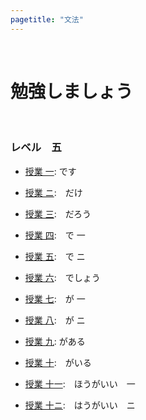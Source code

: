 ```yaml
---
pagetitle: "文法"
---
```

<br>

# 勉強しましょう 

<br>

### レベル　五

- [授業 一](N5/01-desu.html): です

- [授業 ニ](N5/02-dake.html):　だけ

- [授業 三](N5/03-darou.html):　だろう

- [授業 四](N5/04-de-1.html):　で 一

- [授業 五](N5/05-de-2.html):　で ニ

- [授業 六](N5/06-deshou.html):　でしょう

- [授業 七](N5/07-ga-1.html):　が 一

- [授業 八](N5/08-ga-2.html):　が ニ

- [授業 九](N5/09-gaaru.html): がある

- [授業 十](N5/10-gairu.html):　がいる

- [授業 十一](N5/11-hougaii-1.html):　ほうがいい　一

- [授業 十ニ](N5/12-hougaii-2.html):　はうがいい　ニ
